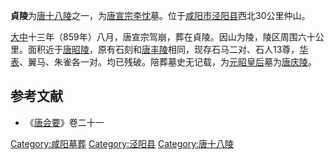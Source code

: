 {{文物保护单位
| 级别 = 全国
| 名称 = 唐代帝陵<br />（貞陵）
| 图片 = 
| 编号 = 5-184
| 分类 = 古墓葬
| 时代 = [[唐|唐]]
| 所在 = {{CHN}}[[陕西省|陕西省]][[咸阳市|咸阳市]][[泾阳县|泾阳县]]
| 登录 = 2001年
| Cat = 陕西全国重点文物保护单位
}}
'''貞陵'''为[[唐十八陵|唐十八陵]]之一，为[[唐宣宗|唐宣宗李忱]]墓。位于[[咸阳市|咸阳市]][[泾阳县|泾阳县]]西北30公里仲山。

[[大中_(唐朝)|大中]]十三年（859年）八月，唐宣宗驾崩，葬在貞陵。因山为陵，陵区周围六十公里。面积近于[[唐昭陵|唐昭陵]]，原有石刻和[[唐丰陵|唐丰陵]]相同，现存石马二对、石人13尊，[[华表|华表]]、翼马、朱雀各一对。均已残破。陪葬墓史无记载，为[[元昭皇后|元昭皇后]]墓为[[唐庆陵|唐庆陵]]。

==参考文献==
*《[[唐会要|唐会要]]》卷二十一
{{唐朝帝陵}}
[[Category:咸阳墓葬|Category:咸阳墓葬]]
[[Category:泾阳县|Category:泾阳县]]
[[Category:唐十八陵|Category:唐十八陵]]
